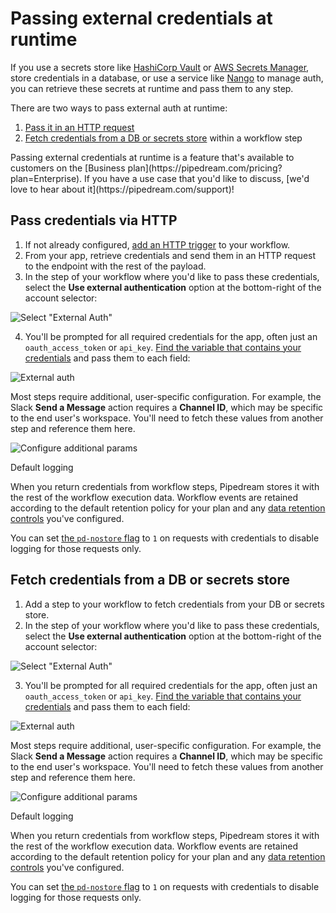 
# Passing external credentials at runtime

If you use a secrets store like [HashiCorp Vault](https://www.vaultproject.io/) or [AWS Secrets Manager](https://aws.amazon.com/secrets-manager/), store credentials in a database, or use a service like [Nango](https://www.nango.dev/) to manage auth, you can retrieve these secrets at runtime and pass them to any step.

There are two ways to pass external auth at runtime:

1. [Pass it in an HTTP request](#pass-credentials-via-http)
2. [Fetch credentials from a DB or secrets store](#fetch-credentials-from-a-db-or-secrets-store) within a workflow step

<Callout type="info">
Passing external credentials at runtime is a feature that's available to customers on the [Business plan](https://pipedream.com/pricing?plan=Enterprise). If you have a use case that you'd like to discuss, [we'd love to hear about it](https://pipedream.com/support)!
</Callout>

## Pass credentials via HTTP

1. If not already configured, [add an HTTP trigger](/workflows/visual-builder/triggers/#http) to your workflow.
2. From your app, retrieve credentials and send them in an HTTP request to the endpoint with the rest of the payload.
3. In the step of your workflow where you'd like to pass these credentials, select the **Use external authentication** option at the bottom-right of the account selector:

![Select "External Auth"](./images/select-external-auth.png)

4. You'll be prompted for all required credentials for the app, often just an `oauth_access_token` or `api_key`. [Find the variable that contains your credentials](/workflows/visual-builder/triggers/#copying-references-to-event-data) and pass them to each field:

![External auth](https://res.cloudinary.com/pipedreamin/image/upload/v1707630112/docs/Screenshot_2024-02-10_at_9.40.54_PM_hynkvq.png)

Most steps require additional, user-specific configuration. For example, the Slack **Send a Message** action requires a **Channel ID**, which may be specific to the end user's workspace. You'll need to fetch these values from another step and reference them here.

![Configure additional params](https://res.cloudinary.com/pipedreamin/image/upload/v1707630112/docs/Screenshot_2024-02-10_at_9.40.54_PM_hynkvq.png)

<Callout type="warning">
Default logging

When you return credentials from workflow steps, Pipedream stores it with the rest of the workflow execution data. Workflow events are retained according to the default retention policy for your plan and any [data retention controls](/workflows/visual-builder/settings/#data-retention-controls) you've configured.

You can set [the `pd-nostore` flag](/workflows/visual-builder/triggers/#x-pd-nostore) to `1` on requests with credentials to disable logging for those requests only.
</Callout>

## Fetch credentials from a DB or secrets store

1. Add a step to your workflow to fetch credentials from your DB or secrets store.
2. In the step of your workflow where you'd like to pass these credentials, select the **Use external authentication** option at the bottom-right of the account selector:

![Select "External Auth"](./images/select-external-auth.png)

3. You'll be prompted for all required credentials for the app, often just an `oauth_access_token` or `api_key`. [Find the variable that contains your credentials](/workflows/visual-builder/triggers/#copying-references-to-event-data) and pass them to each field:

![External auth](https://res.cloudinary.com/pipedreamin/image/upload/v1707630112/docs/Screenshot_2024-02-10_at_9.40.54_PM_hynkvq.png)

Most steps require additional, user-specific configuration. For example, the Slack **Send a Message** action requires a **Channel ID**, which may be specific to the end user's workspace. You'll need to fetch these values from another step and reference them here.

![Configure additional params](https://res.cloudinary.com/pipedreamin/image/upload/v1707630112/docs/Screenshot_2024-02-10_at_9.40.54_PM_hynkvq.png)

<Callout type="warning">
Default logging

When you return credentials from workflow steps, Pipedream stores it with the rest of the workflow execution data. Workflow events are retained according to the default retention policy for your plan and any [data retention controls](/workflows/visual-builder/settings/#data-retention-controls) you've configured.

You can set [the `pd-nostore` flag](/workflows/visual-builder/triggers/#x-pd-nostore) to `1` on requests with credentials to disable logging for those requests only.
</Callout>
